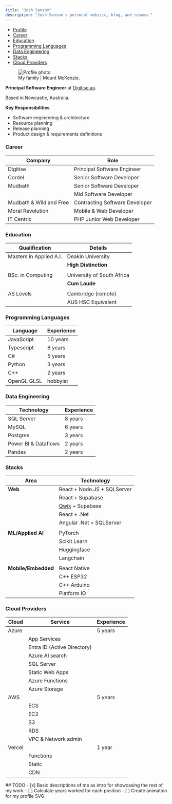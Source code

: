 ```yaml
---
title: "Josh Sansom"
description: "Josh Sansom's personal website, blog, and resume."
---
```



<SideBarLayout>
<div q:slot="side-bar">
    <div class="notice" style={{marginTop: 0, width: '100%'}}>
        <ul>
            <li>
                <a href="#profile">Profile</a>
            </li>
            <li>
                <a href="#career">Career</a>
            </li>
            <li>
                <a href="#education">Education</a>
            </li>
            <li>
                <a href="#programming-languages">Programming Languages</a>
            </li>
            <li>
                <a href="#data-engineering">Data Engineering</a>
            </li>
            <li>
                <a href="#stacks">Stacks</a>
            </li>
            <li>
                <a href="#cloud-providers">Cloud Providers</a>
            </li>
        </ul>
    </div>
    <figure>
        <img width={320} height={240} src={"/images/profile.jpeg"} alt="Profile photo" />
        <figcaption>My family | Mount McKenzie.</figcaption>
    </figure>
</div>
<div q:slot="main">

**Principal Software Engineer** at [Digitise.au](http://digitise.au/).

Based in Newcastle, Australia.

**Key Responsibilities**

- Software engineering & architecture
- Resource planning
- Release planning
- Product design & requirements definitions

### **Career**

| Company | Role |
| --- | --- |
| Digitise | Principal Software Engineer |
| Cordel | Senior Software Developer |
| Mudbath | Senior Software Developer |
|  | Mid Software Developer |
| Mudbath & Wild and Free | Contracting Software Developer |
| Moral Revolution | Mobile & Web Developer |
| IT Centric | PHP Junior Web Developer |

### **Education**

| Qualification | Details |
| --- | --- |
| Masters in Applied A.I. | Deakin University |
|  | **High Distinction** | 
|  |  |
| BSc. in Computing | University of South Africa |
|   | **Cum Laude** |
|  |  |
| AS Levels | Cambridge (remote) |
|   | AUS HSC Equivalent |

### **Programming Languages**

| Language | Experience |
| --- | --- |
| JavaScript | 10 years |
| Typescript | 8 years |
| C# | 5 years |
| Python | 3 years |
| C++ | 2 years |
| OpenGL GLSL | hobbyist |

### **Data Engineering**

| Technology | Experience |
| --- | --- |
| SQL Server | 8 years |
| MySQL | 6 years |
| Postgres | 3 years |
| Power BI & Dataflows | 2 years |
| Pandas | 2 years |

### **Stacks**

| Area | Technology |
| --- | --- |
| **Web** | React + Node.JS + SQLServer |
|  | React + Supabase |
|  | [Qwik](https://qwik.dev/) + Supabase | 
|  | React + .Net |
|  | Angular .Net + SQLServer |
|  |  |
| **ML/Applied AI** | PyTorch |
|  | Scikit Learn |
|  | Huggingface |
|  | Langchain |
|  |  |
| **Mobile/Embedded** | React Native |
| | C++ ESP32 |
| | C++ Arduino |
| | Platform IO |

### **Cloud Providers**

| Cloud | Service | Experience |
| --- | --- | --- |
| Azure |  | 5 years |
|  | App Services |  |
|  | Entra ID (Active Directory) |  |
|  | Azure AI search |  |
|  | SQL Server |  |
|  | Static Web Apps |  |
|  | Azure Functions |  |
|  | Azure Storage |  |
| AWS |  | 5 years |
|  | ECS |  |
|  | EC2 |  |
|  | S3 |  |
|  | RDS |  |
|  | VPC & Network admin |  |
| Vercel |  | 1 year |
|  | Functions |  |
|  | Static |  |
|  | CDN |  |
</div>
</SideBarLayout>

<section>
## TODO
- [x] Basic descriptions of me as intro for showcasing the rest of my work
- [ ] Calculate years worked for each position
- [ ] Create animation for my profile SVG
</section>